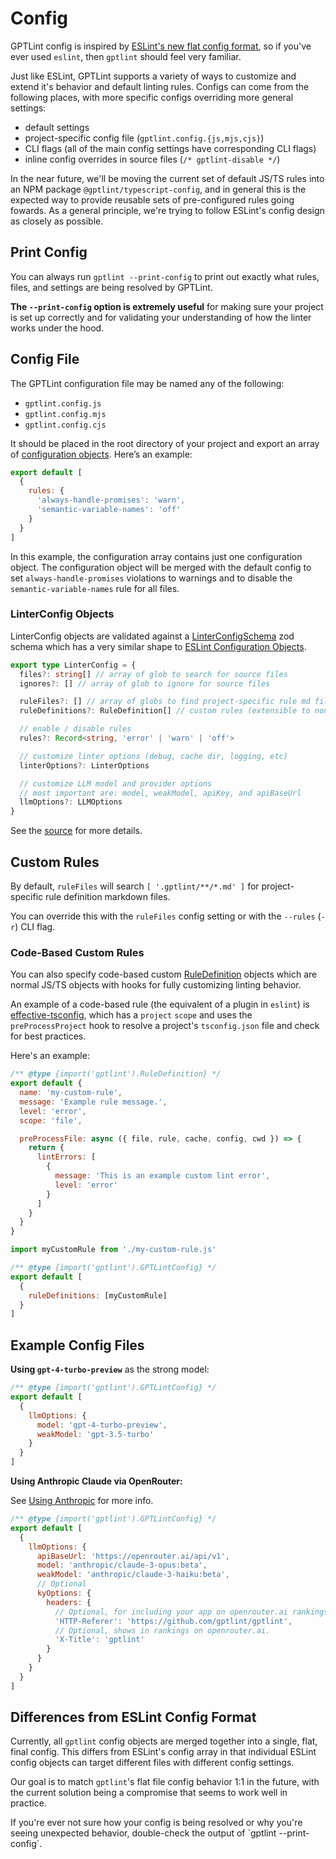 
# Config

GPTLint config is inspired by [ESLint's new flat config format](https://eslint.org/docs/latest/use/configure/configuration-files), so if you've ever used `eslint`, then `gptlint` should feel very familiar.

Just like ESLint, GPTLint supports a variety of ways to customize and extend it's behavior and default linting rules. Configs can come from the following places, with more specific configs overriding more general settings:

- default settings
- project-specific config file (`gptlint.config.{js,mjs,cjs}`)
- CLI flags (all of the main config settings have corresponding CLI flags)
- inline config overrides in source files (`/* gptlint-disable */`)

In the near future, we'll be moving the current set of default JS/TS rules into an NPM package `@gptlint/typescript-config`, and in general this is the expected way to provide reusable sets of pre-configured rules going fowards. As a general principle, we're trying to follow ESLint's config design as closely as possible.

## Print Config

You can always run `gptlint --print-config` to print out exactly what rules, files, and settings are being resolved by GPTLint.

**The `--print-config` option is extremely useful** for making sure your project is set up correctly and for validating your understanding of how the linter works under the hood.

## Config File

The GPTLint configuration file may be named any of the following:

- `gptlint.config.js`
- `gptlint.config.mjs`
- `gptlint.config.cjs`

It should be placed in the root directory of your project and export an array of [configuration objects](#linterconfig-objects). Here’s an example:

```js filename="gptlint.config.js"
export default [
  {
    rules: {
      'always-handle-promises': 'warn',
      'semantic-variable-names': 'off'
    }
  }
]
```

In this example, the configuration array contains just one configuration object. The configuration object will be merged with the default config to set `always-handle-promises` violations to warnings and to disable the `semantic-variable-names` rule for all files.

### LinterConfig Objects

LinterConfig objects are validated against a [LinterConfigSchema](https://github.com/gptlint/gptlint/tree/main/src/config.ts) zod schema which has a very similar shape to [ESLint Configuration Objects](https://eslint.org/docs/latest/use/configure/configuration-files#configuration-objects).

```ts
export type LinterConfig = {
  files?: string[] // array of glob to search for source files
  ignores?: [] // array of glob to ignore for source files

  ruleFiles?: [] // array of globs to find project-specific rule md files
  ruleDefinitions?: RuleDefinition[] // custom rules (extensible to non-md formats)

  // enable / disable rules
  rules?: Record<string, 'error' | 'warn' | 'off'>

  // customize linter options (debug, cache dir, logging, etc)
  linterOptions?: LinterOptions

  // customize LLM model and provider options
  // most important are: model, weakModel, apiKey, and apiBaseUrl
  llmOptions?: LLMOptions
}
```

See the [source](https://github.com/gptlint/gptlint/tree/main/src/config.ts) for more details.

## Custom Rules

By default, `ruleFiles` will search `[ '.gptlint/**/*.md' ]` for project-specific rule definition markdown files.

You can override this with the `ruleFiles` config setting or with the `--rules` (`-r`) CLI flag.

### Code-Based Custom Rules

You can also specify code-based custom [RuleDefinition](https://github.com/gptlint/gptlint/tree/main/src/rule.ts) objects which are normal JS/TS objects with hooks for fully customizing linting behavior.

An example of a code-based rule (the equivalent of a plugin in `eslint`) is [effective-tsconfig](https://github.com/gptlint/gptlint/tree/main/.gptlint/custom/effective-tsconfig.ts), which has a `project` `scope` and uses the `preProcessProject` hook to resolve a project's `tsconfig.json` file and check for best practices.

Here's an example:

```js filename="my-custom-rule.js"
/** @type {import('gptlint').RuleDefinition} */
export default {
  name: 'my-custom-rule',
  message: 'Example rule message.',
  level: 'error',
  scope: 'file',

  preProcessFile: async ({ file, rule, cache, config, cwd }) => {
    return {
      lintErrors: [
        {
          message: 'This is an example custom lint error',
          level: 'error'
        }
      ]
    }
  }
}
```

```js filename="gptlint.config.js"
import myCustomRule from './my-custom-rule.js'

/** @type {import('gptlint').GPTLintConfig} */
export default [
  {
    ruleDefinitions: [myCustomRule]
  }
]
```

## Example Config Files

**Using `gpt-4-turbo-preview`** as the strong model:

```js filename="gptlint.config.js"
/** @type {import('gptlint').GPTLintConfig} */
export default [
  {
    llmOptions: {
      model: 'gpt-4-turbo-preview',
      weakModel: 'gpt-3.5-turbo'
    }
  }
]
```

**Using Anthropic Claude via OpenRouter:**

See [Using Anthropic](./llm-providers.md#anthropic) for more info.

```js filename="gptlint.config.js"
/** @type {import('gptlint').GPTLintConfig} */
export default [
  {
    llmOptions: {
      apiBaseUrl: 'https://openrouter.ai/api/v1',
      model: 'anthropic/claude-3-opus:beta',
      weakModel: 'anthropic/claude-3-haiku:beta',
      // Optional
      kyOptions: {
        headers: {
          // Optional, for including your app on openrouter.ai rankings.
          'HTTP-Referer': 'https://github.com/gptlint/gptlint',
          // Optional, shows in rankings on openrouter.ai.
          'X-Title': 'gptlint'
        }
      }
    }
  }
]
```

## Differences from ESLint Config Format

Currently, all `gptlint` config objects are merged together into a single, flat, final config. This differs from ESLint's config array in that individual ESLint config objects can target different files with different config settings.

Our goal is to match `gptlint`'s flat file config behavior 1:1 in the future, with the current solution being a compromise that seems to work well in practice.

<Callout>
  If you're ever not sure how your config is being resolved or why you're seeing
  unexpected behavior, double-check the output of `gptlint --print-config`.
</Callout>
